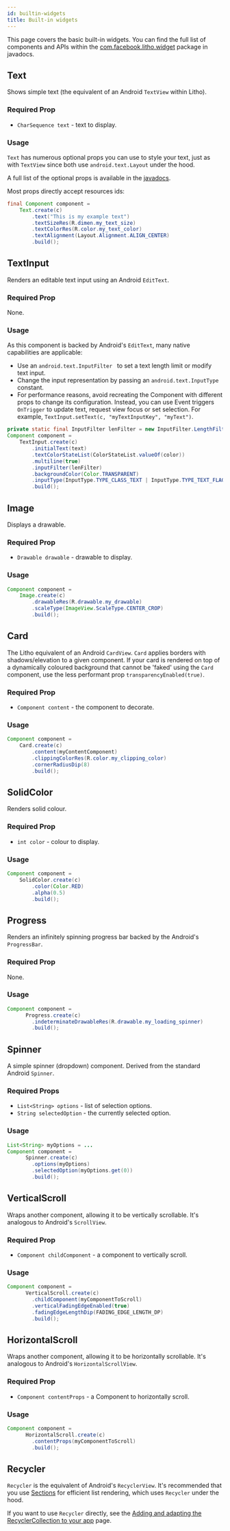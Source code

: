 ```yaml
---
id: builtin-widgets
title: Built-in widgets
---
```


This page covers the basic built-in widgets. You can find the full list of components and APIs within the [com.facebook.litho.widget](pathname:///javadoc/index.html?com/facebook/litho/widget/package-summary.html) package in javadocs.

## Text

Shows simple text (the equivalent of an Android `TextView` within Litho).

### Required Prop

* `CharSequence text` - text to display.

### Usage

`Text` has numerous optional props you can use to style your text, just as with `TextView` since both use `android.text.Layout` under the hood.

A full list of the optional props is available in the [javadocs](pathname:///javadoc/com/facebook/litho/widget/Text.html).

Most props directly accept resources ids:

```java
final Component component =
    Text.create(c)
        .text("This is my example text")
        .textSizeRes(R.dimen.my_text_size)
        .textColorRes(R.color.my_text_color)
        .textAlignment(Layout.Alignment.ALIGN_CENTER)
        .build();
 ```

## TextInput

Renders an editable text input using an Android `EditText`.

### Required Prop

None.

### Usage

As this component is backed by Android's `EditText`, many native capabilities are applicable:

* Use an `android.text.InputFilter ` to set a text length limit or modify text input.
* Change the input representation by passing an `android.text.InputType` constant.
* For performance reasons, avoid recreating the Component with different props to change its configuration. Instead, you can use Event triggers `OnTrigger` to update text, request view focus or set selection. For example, `TextInput.setText(c, "myTextInputKey", "myText")`.

```java
private static final InputFilter lenFilter = new InputFilter.LengthFilter(maxLength);
Component component =
    TextInput.create(c)
        .initialText(text)
        .textColorStateList(ColorStateList.valueOf(color))
        .multiline(true)
        .inputFilter(lenFilter)
        .backgroundColor(Color.TRANSPARENT)
        .inputType(InputType.TYPE_CLASS_TEXT | InputType.TYPE_TEXT_FLAG_CAP_SENTENCES)
        .build();
 ```

## Image

Displays a drawable.

### Required Prop

* `Drawable drawable` - drawable to display.

### Usage

```java
Component component =
    Image.create(c)
        .drawableRes(R.drawable.my_drawable)
        .scaleType(ImageView.ScaleType.CENTER_CROP)
        .build();
```

## Card

The Litho equivalent of an Android `CardView`. `Card` applies borders with shadows/elevation to a given component.
If your card is rendered on top of a dynamically coloured background that cannot be 'faked' using the `Card` component, use the less performant prop `transparencyEnabled(true)`.

### Required Prop

* `Component content` - the component to decorate.

### Usage

```java
Component component =
	Card.create(c)
        .content(myContentComponent)
        .clippingColorRes(R.color.my_clipping_color)
        .cornerRadiusDip(8)
        .build();
```

## SolidColor

Renders solid colour.

### Required Prop

* `int color` - colour to display.

### Usage

```java
Component component =
    SolidColor.create(c)
        .color(Color.RED)
        .alpha(0.5)
        .build();
```

## Progress

Renders an infinitely spinning progress bar backed by the Android's `ProgressBar`.

### Required Prop

None.

### Usage

```java
Component component =
	  Progress.create(c)
        .indeterminateDrawableRes(R.drawable.my_loading_spinner)
        .build();
```

## Spinner

A simple spinner (dropdown) component. Derived from the standard Android `Spinner`.

### Required Props

* `List<String> options` - list of selection options.
* `String selectedOption` - the currently selected option.

### Usage

```java
List<String> myOptions = ...
Component component =
	  Spinner.create(c)
        .options(myOptions)
        .selectedOption(myOptions.get(0))
        .build();
```

## VerticalScroll

Wraps another component, allowing it to be vertically scrollable. It's analogous to Android's `ScrollView`.

### Required Prop

* `Component childComponent` - a component to vertically scroll.

### Usage

```java
Component component =
	  VerticalScroll.create(c)
        .childComponent(myComponentToScroll)
        .verticalFadingEdgeEnabled(true)
        .fadingEdgeLengthDip(FADING_EDGE_LENGTH_DP)
        .build();
```

## HorizontalScroll

Wraps another component, allowing it to be horizontally scrollable. It's analogous to Android's `HorizontalScrollView`.

### Required Prop

* `Component contentProps` - a Component to horizontally scroll.

### Usage

```java
Component component =
	  HorizontalScroll.create(c)
        .contentProps(myComponentToScroll)
        .build();
```

## Recycler

`Recycler` is the equivalent of Android's `RecyclerView`. It's recommended that you use [Sections](../sections/start.mdx) for efficient list rendering, which uses `Recycler` under the hood.

If you  want to use `Recycler` directly, see the [Adding and adapting the RecyclerCollection to your app](../sections/recycler-collection-component.md) page.
